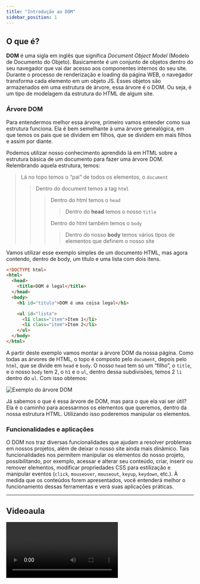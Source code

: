 ```yaml
---
title: "Introdução ao DOM"
sidebar_position: 1
---
```


## O que é?

**DOM** é uma sigla em inglês que significa _Document Object Model_ (Modelo de Documento do Objeto). Basicamente é um conjunto de objetos dentro do seu navegador que vai dar acesso aos componentes internos do seu site. Durante o processo de renderização e loading da página WEB, o navegador transforma cada elemento em um objeto JS. Esses objetos são armazenados em uma estrutura de árvore, essa árvore é o DOM. Ou seja, é um tipo de modelagem da estrutura do HTML de algum site.

### Árvore DOM

Para entendermos melhor essa árvore, primeiro vamos entender como sua estrutura funciona. Ela é bem semelhante à uma árvore genealógica, em que temos os pais que se dividem em filhos, que se dividem em mais filhos e assim por diante.

Podemos utilizar nosso conhecimento aprendido lá em HTML sobre a estrutura básica de um documento para fazer uma árvore DOM. Relembrando aquela estrutura, temos:

> Lá no topo temos o “pai” de todos os elementos, o `document`
>
> > Dentro do document temos a tag `html`
> >
> > > Dentro do html temos o `head`
> > >
> > > > Dentro do **head** temos o nosso `title`
> > >
> > > Dentro do html também temos o `body`
> > >
> > > > Dentro do nosso **body** temos vários tipos de elementos que definem o nosso site

Vamos utilizar esse exemplo simples de um documento HTML, mas agora contendo, dentro de body, um título e uma lista com dois itens.

```html
<!DOCTYPE html>
<html>
  <head>
    <title>DOM é legal</title>
  </head>
  <body>
    <h1 id="título">DOM é uma coisa legal</h1>

    <ul id="lista">
      <li class="item">Item 1</li>
      <li class="item">Item 2</li>
    </ul>
  </body>
</html>
```

A partir deste exemplo vamos montar a árvore DOM da nossa página. Como todas as árvores de HTML, o topo é composto pelo `document`, depois pelo `html`, que se divide em `head` e `body`. O nosso `head` tem só um “filho”, o `title`, e o nosso `body` tem 2, o `h1` e o `ul`, dentro dessa subdivisões, temos 2 `li` dentro do `ul`. Com isso obtemos:

![Exemplo do árvore DOM](../../img/ArvoreDOM.png)

Já sabemos o que é essa árvore de DOM, mas para o que ela vai ser útil? Ela é o caminho para acessarmos os elementos que queremos, dentro da nossa estrutura HTML. Utilizando isso poderemos manipular os elementos.

### Funcionalidades e aplicações

O DOM nos traz diversas funcionalidades que ajudam a resolver problemas em nossos projetos, além de deixar o nosso site ainda mais dinâmico. Tais funcionalidades nos permitem manipular os elementos do nosso projeto, possibilitando, por exemplo, acessar e alterar seu conteúdo, criar, inserir ou remover elementos, modificar propriedades CSS para estilização e manipular eventos (`click`, `mouseover`, `mouseout`, `keyup`, `keydown`, etc.). À medida que os conteúdos forem apresentados, você entenderá melhor o funcionamento dessas ferramentas e verá suas aplicações práticas.

---

## Videoaula

<video src="https://www.youtube.com/embed/HML5E048auM" />

---


## Quiz

As questões abaixo fazem menção ao que você aprendeu no conteúdo escrito e no vídeo sobre introdução de DOM em JS.

<Quiz
  question="1. O que é DOM?"
  answers={[
    "Uma técnica avançada de design de páginas da web.",
    "Uma linguagem de programação para criação de páginas da web.",
    "Um método de manipulação do array.",
    "É um modelo da estrutura do HTML de algum site, composto por elementos convertidos em objetos JS.",
    "Um acesso à uma página WEB que foi convertido em uma árvore plantada em prol do combate ao aquecimento global.",
  ]}
  correctIndex={3}
/>

<Quiz
  question="2. Como é formada a árvore DOM?"
  answers={[
    "A árvore DOM é formada por alguns elementos HTML em uma única entidade.",
    "É um processo automático realizado pelo JS durante o processo de subir a página para a WEB pela primeira vez.",
    "Os elementos HTML são transformados em objetos JavaScript e organizados em uma estrutura de árvore.",
    "O desenvolvedor precisa desenhar manualmente a árvore DOM usando uma ferramenta de modelagem.",
    "A árvore DOM é construída a partir da interpretação do CSS pelo navegador.",
  ]}
  correctIndex={2}
/>

Árvore DOM para o quiz 3:

![Árvore DOM do quiz 3](../../img/Arvore-DOM-quiz3.png)
![Opções para as respostas do quiz 3](../../img/Opcoes-quiz3.png)

<Quiz
  question="3. Qual é o código que representa corretamente a árvore DOM acima?"
  answers={["a)", "b)", "c)", "d)"]}
  correctIndex={0}
/>
